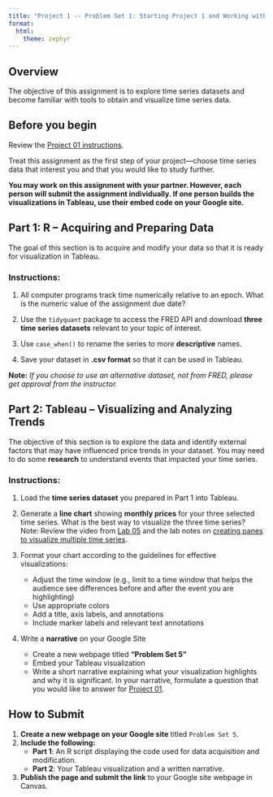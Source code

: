 ```yaml
---
title: "Project 1 -- Problem Set 1: Starting Project 1 and Working with Time Series Data"
format: 
  html:
    theme: zephyr
---
```


## Overview

The objective of this assignment is to explore time series datasets and become familiar with tools to obtain and visualize time series data. 

## Before you begin

Review the [Project 01 instructions](https://https//csu-arec-330.github.io/materials/unit_01/project/project_1_instructions.html). 

Treat this assignment as the first step of your project—choose time series data that interest you and that you would like to study further. 

**You may work on this assignment with your partner. However, each person will submit the assignment individually. If one person builds the visualizations in Tableau, use their embed code on your Google site.**

## Part 1: R – Acquiring and Preparing Data

The goal of this section is to acquire and modify your data so that it is ready for visualization in Tableau.

### **Instructions:**

1. All computer programs track time numerically relative to an epoch. What is the numeric value of the assignment due date?

2. Use the `tidyquant` package to access the FRED API and download **three time series datasets** relevant to your topic of interest.

3. Use `case_when()` to rename the series to more **descriptive** names.

4. Save your dataset in **.csv format** so that it can be used in Tableau.

**Note:** *If you choose to use an alternative dataset, not from FRED, please get approval from the instructor.*

## Part 2: Tableau – Visualizing and Analyzing Trends

The objective of this section is to explore the data and identify external factors that may have influenced price trends in your dataset. You may need to do some **research** to understand events that impacted your time series.

### **Instructions:**

1. Load the **time series dataset** you prepared in Part 1 into Tableau.

2. Generate a **line chart** showing **monthly prices** for your three selected time series. What is the best way to visualize the three time series? Note: Review the video from [Lab 05](https://csu-arec-330.github.io/materials/unit_01/week_01/lab_01_week_01.html#video-using-tableau-to-visualize-time-series-data) and the lab notes on [creating panes to visualize multiple time series](https://csu-arec-330.github.io/materials/unit_01/week_01/lab_01_week_01.html#creating-panes-to-visualize-mutiple-time-series).

3. Format your chart according to the guidelines for effective visualizations:
     - Adjust the time window (e.g., limit to a time window that helps the audience see differences before and after the event you are highlighting)
     - Use appropriate colors
     - Add a title, axis labels, and annotations
     - Include marker labels and relevant text annotations

4. Write a **narrative** on your Google Site  
   - Create a new webpage titled **“Problem Set 5”**
   - Embed your Tableau visualization
   - Write a short narrative explaining what your visualization highlights and why it is significant. In your narrative, formulate a question that you would like to answer for [Project 01](https://https//csu-arec-330.github.io/materials/unit_01/project/project_1_instructions.html). 
   
## How to Submit

1. **Create a new webpage on your Google site** titled `Problem Set 5`.
2. **Include the following:**
   - **Part 1**: An R script displaying the code used for data acquisition and modification.
   - **Part 2**: Your Tableau visualization and a written narrative.
3. **Publish the page and submit the link** to your Google site webpage in Canvas.